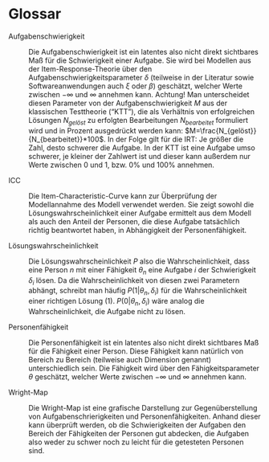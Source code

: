 # Glossar

Aufgabenschwierigkeit

:   Die Aufgabenschwierigkeit ist ein latentes also nicht direkt sichtbares Maß für die Schwierigkeit einer Aufgabe. Sie wird bei Modellen aus der Item-Response-Theorie über den Aufgabenschwierigkeitsparameter $\delta$ (teilweise in der Literatur sowie Softwareanwendungen auch $\xi$ oder $\beta$) geschätzt, welcher Werte zwischen $-\infty$ und $\infty$ annehmen kann. Achtung! Man unterscheidet diesen Parameter von der Aufgabenschwierigkeit $M$ aus der klassischen Testtheorie ("KTT"), die als Verhältnis von erfolgreichen Lösungen $N_{gelöst}$ zu erfolgten Bearbeitungen $N_{bearbeitet}$ formuliert wird und in Prozent ausgedrückt werden kann: $M=\frac{N_{gelöst}}{N_{bearbeitet}}*100$. In der Folge gilt für die IRT: Je größer die Zahl, desto schwerer die Aufgabe. In der KTT ist eine Aufgabe umso schwerer, je kleiner der Zahlwert ist und dieser kann außerdem nur Werte zwischen $0$ und $1$, bzw. $0\%$ und $100\%$ annehmen.

ICC

:   Die Item-Characteristic-Curve kann zur Überprüfung der Modellannahme des Modell verwendet werden. Sie zeigt sowohl die Lösungswahrscheinlichkeit einer Aufgabe ermittelt aus dem Modell als auch den Anteil der Personen, die diese Aufgabe tatsächlich richtig beantwortet haben, in Abhängigkeit der Personenfähigkeit. 

Lösungswahrscheinlichkeit

:   Die Lösungswahrscheinlichkeit $P$ also die Wahrscheinlichkeit, dass eine Person $n$ mit einer Fähigkeit $\theta_n$ eine Aufgabe $i$ der Schwierigkeit $\delta_i$ lösen. Da die Wahrscheinlichkeit von diesen zwei Parametern abhängt, schreibt man häufig $P(1|\theta_n, \delta_i)$ für die Wahrscheinlichkeit einer richtigen Lösung (1). $P(0|\theta_n, \delta_i)$ wäre analog die Wahrscheinlichkeit, die Aufgabe nicht zu lösen.

Personenfähigkeit

:   Die Personenfähigkeit ist ein latentes also nicht direkt sichtbares Maß für die Fähigkeit einer Person. Diese Fähigkeit kann natürlich von Bereich zu Bereich (teilweise auch Dimension genannt) unterschiedlich sein. Die Fähigkeit wird über den Fähigkeitsparameter $\theta$ geschätzt, welcher Werte zwischen $-\infty$ und $\infty$ annehmen kann.

Wright-Map

:   Die Wright-Map ist eine grafische Darstellung zur Gegenüberstellung von Aufgabenschrierigkeiten und Personenfähigkeiten. Anhand dieser kann überprüft werden, ob die Schwierigkeiten der Aufgaben den Bereich der Fähigkeiten der Personen gut abdecken, die Aufgaben also weder zu schwer noch zu leicht für die getesteten Personen sind.




